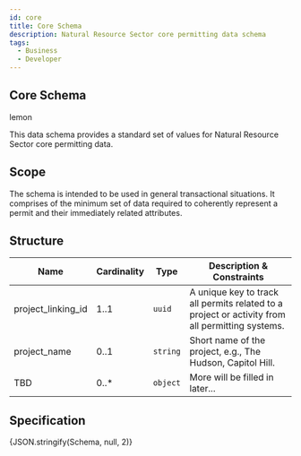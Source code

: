 ```yaml
---
id: core
title: Core Schema
description: Natural Resource Sector core permitting data schema
tags:
  - Business
  - Developer
---
```



## Core Schema

lemon

This data schema provides a standard set of values for Natural Resource Sector core permitting data.

## Scope

The schema is intended to be used in general transactional situations. It comprises of the minimum set of data required to coherently represent a permit and their immediately related attributes.

## Structure

| Name | Cardinality | Type | Description & Constraints |
| --- | --- | --- | --- |
| project_linking_id | 1..1 | `uuid` | A unique key to track all permits related to a project or activity from all permitting systems. |
| project_name | 0..1 | `string` | Short name of the project, e.g., The Hudson, Capitol Hill. |
| TBD | 0..* | `object` | More will be filled in later... |

## Specification

<Tabs queryString="tab">
  <TabItem value="schema" label="Schema" default>
    <JSONSchemaViewer schema={Schema} viewerOptions={{ showExamples: true }} />
  </TabItem>
  <TabItem value="source" label="Source">
    <CodeBlock language="json" showLineNumbers>
      {JSON.stringify(Schema, null, 2)}
    </CodeBlock>
  </TabItem>
</Tabs>

